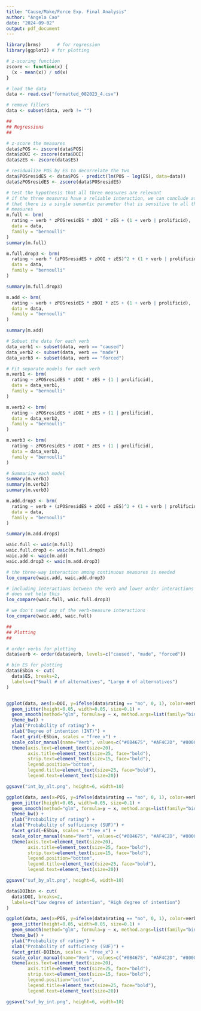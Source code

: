 ```yaml
---
title: "Cause/Make/Force Exp. Final Analysis"
author: "Angela Cao"
date: "2024-09-02"
output: pdf_document
---
```


```r
library(brms)      # for regression
library(ggplot2) # for plotting
```

```r
# z-scoring function
zscore <- function(x) {
  (x - mean(x)) / sd(x)
}

# load the data
data <- read.csv("formatted_082023_4.csv")

# remove fillers
data <- subset(data, verb != "")
```

```r
##
## Regressions
##

# z-score the measures
data$zPOS <- zscore(data$POS)
data$zDOI <- zscore(data$DOI)
data$zES <- zscore(data$ES)

# residualize POS by ES to decorrelate the two
data$POSresidES <- data$POS - predict(lm(POS ~ log(ES), data=data))
data$zPOSresidES <- zscore(data$POSresidES)
```


```r
# test the hypothesis that all three measures are relevant
# if the three measures have a reliable interaction, we can conclude at least
# that there is a single semantic parameter that is sensitive to all three
# measures
m.full <- brm(
  rating ~ verb * zPOSresidES * zDOI * zES + (1 + verb | prolificid),
  data = data,
  family = "bernoulli"
)
summary(m.full)
```

```r
m.full.drop3 <- brm(
  rating ~ verb * (zPOSresidES + zDOI + zES)^2 + (1 + verb | prolificid),
  data = data,
  family = "bernoulli"
)
```

```r
summary(m.full.drop3)
```

```r
m.add <- brm(
  rating ~ verb + zPOSresidES * zDOI * zES + (1 + verb | prolificid),
  data = data,
  family = "bernoulli"
)

summary(m.add)
```

```r
# Subset the data for each verb
data_verb1 <- subset(data, verb == "caused")
data_verb2 <- subset(data, verb == "made")
data_verb3 <- subset(data, verb == "forced")
```

```r
# Fit separate models for each verb
m.verb1 <- brm(
  rating ~ zPOSresidES * zDOI * zES + (1 | prolificid),
  data = data_verb1,
  family = "bernoulli"
)

m.verb2 <- brm(
  rating ~ zPOSresidES * zDOI * zES + (1 | prolificid),
  data = data_verb2,
  family = "bernoulli"
)

m.verb3 <- brm(
  rating ~ zPOSresidES * zDOI * zES + (1 | prolificid),
  data = data_verb3,
  family = "bernoulli"
)

# Summarize each model
summary(m.verb1)
summary(m.verb2)
summary(m.verb3)
```

```r
m.add.drop3 <- brm(
  rating ~ verb + (zPOSresidES + zDOI + zES)^2 + (1 + verb | prolificid),
  data = data,
  family = "bernoulli"
)

summary(m.add.drop3)
```


```r
waic.full <- waic(m.full)
waic.full.drop3 <- waic(m.full.drop3)
waic.add <- waic(m.add)
waic.add.drop3 <- waic(m.add.drop3)

# the three-way interaction among continuous measures is needed
loo_compare(waic.add, waic.add.drop3)

# including interactions between the verb and lower order interactions
# does not help this
loo_compare(waic.full, waic.full.drop3)

# we don't need any of the verb-measure interactions
loo_compare(waic.add, waic.full)
```

```r
##
## Plotting
##

# order verbs for plotting
data$verb <- order(data$verb, levels=c("caused", "made", "forced"))

# bin ES for plotting
data$ESbin <- cut(
  data$ES, breaks=2,
  labels=c("Small # of alternatives", "Large # of alternatives")
)


ggplot(data, aes(x=DOI, y=ifelse(data$rating == "no", 0, 1), color=verb)) +
  geom_jitter(height=0.05, width=0.05, size=0.1) +
  geom_smooth(method="glm", formula=y ~ x, method.args=list(family="binomial")) +
  theme_bw() +
  ylab("Probability of rating") +
  xlab("Degree of intention (INT)") +
  facet_grid(~ESbin, scales = "free_x") +
  scale_color_manual(name="Verb", values=c("#0B4675", "#AF4C2D", "#800080")) +
  theme(axis.text=element_text(size=20),
        axis.title=element_text(size=25, face="bold"),
        strip.text=element_text(size=15, face="bold"),
        legend.position="bottom",
        legend.title=element_text(size=25, face="bold"),
        legend.text=element_text(size=20))

ggsave("int_by_alt.png", height=6, width=10)

ggplot(data, aes(x=POS, y=ifelse(data$rating == "no", 0, 1), color=verb)) +
  geom_jitter(height=0.05, width=0.05, size=0.1) +
  geom_smooth(method="glm", formula=y ~ x, method.args=list(family="binomial")) +
  theme_bw() +
  ylab("Probability of rating") +
  xlab("Probability of sufficiency (SUF)") +
  facet_grid(~ESbin, scales = "free_x") +
  scale_color_manual(name="Verb", values=c("#0B4675", "#AF4C2D", "#800080")) +
  theme(axis.text=element_text(size=20),
        axis.title=element_text(size=25, face="bold"),
        strip.text=element_text(size=15, face="bold"),
        legend.position="bottom",
        legend.title=element_text(size=25, face="bold"),
        legend.text=element_text(size=20))

ggsave("suf_by_alt.png", height=6, width=10)
```

```r
data$DOIbin <- cut(
  data$DOI, breaks=2,
  labels=c("Low degree of intention", "High degree of intention")
)

ggplot(data, aes(x=POS, y=ifelse(data$rating == "no", 0, 1), color=verb)) +
  geom_jitter(height=0.05, width=0.05, size=0.1) +
  geom_smooth(method="glm", formula=y ~ x, method.args=list(family="binomial")) +
  theme_bw() +
  ylab("Probability of rating") +
  xlab("Probability of sufficiency (SUF)") +
  facet_grid(~DOIbin, scales = "free_x") +
  scale_color_manual(name="Verb", values=c("#0B4675", "#AF4C2D", "#800080")) +
  theme(axis.text=element_text(size=20),
        axis.title=element_text(size=25, face="bold"),
        strip.text=element_text(size=15, face="bold"),
        legend.position="bottom",
        legend.title=element_text(size=25, face="bold"),
        legend.text=element_text(size=20))

ggsave("suf_by_int.png", height=6, width=10)

```
